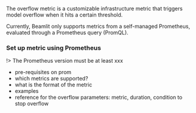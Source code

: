 

The overflow metric is a customizable infrastructure metric that triggers model overflow when it hits a certain threshold.

Currently, Beamlit only supports metrics from a self-managed Prometheus, evaluated through a Prometheus query (PromQL). 

### Set up metric using Prometheus

!> The Prometheus version must be at least xxx

- pre-requisites on prom
- which metrics are supported?
- what is the format of the metric
- examples
- reference for the overflow parameters: metric, duration, condition to stop overflow